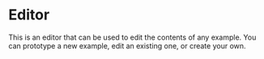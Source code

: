 # Editor

This is an editor that can be used to edit the contents of any example. You can prototype a new example, edit an existing one, or create your own.
